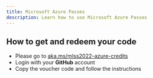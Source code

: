 ```yaml
---
title: Microsoft Azure Passes
description: Learn how to use Microsoft Azure Passes
---
```


## How to get and redeem your code

- Please go to [aka.ms/mlss2022-azure-credits](https://aka.ms/mlss2022-azure-credits)
- Login with your __GitHub__ account
- Copy the voucher code and follow the instructions

